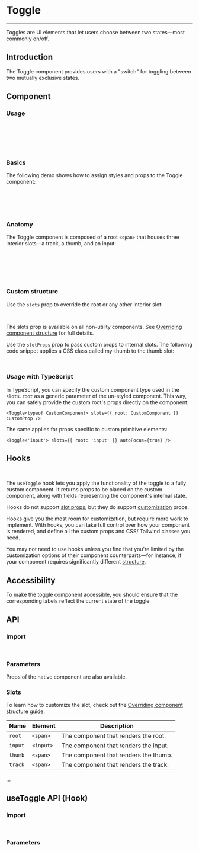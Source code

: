 
<Meta title="Inputs/Toggle" />

# Toggle

---

Toggles are UI elements that let users choose between two states—most commonly on/off.

## Introduction

The Toggle component provides users with a "switch" for toggling between two mutually exclusive states.

<Canvas sourceState="hidden" of={ToggleDefaultStories.Primary} />

## Component

### Usage

```jsx
import { Toggle } from '../Toggle';

export default function MyApp() {
    return <Toggle />;
}
```

### Basics

The following demo shows how to assign styles and props to the Toggle component:

<Canvas sourceState="hidden" of={ToggleDefaultStories.Basics} />

```jsx
<Toggle defaultChecked />
<Toggle />
<Toggle defaultChecked disabled/>
<Toggle disabled />
```

### Anatomy

The Toggle component is composed of a root `<span>` that houses three interior slots—a track, a thumb, and an input:

```jsx
<span class="root">
    <span class="track"></span>
    <span class="thumb"></span>
    <input type="checkbox" class="input" />
</span>
```

### Custom structure

Use the `slots` prop to override the root or any other interior slot:

```jsx
<Toggle slots={{ root: 'div', track: 'div' }} />
```

The slots prop is available on all non-utility components. See [Overriding component structure](?path=/docs/docs-intro--docs#overriding-component-structure) for full details.

Use the `slotProps` prop to pass custom props to internal slots. The following code snippet applies a CSS class called my-thumb to the thumb slot:

```jsx
<Toggle slotProps={{ thumb: { className: 'my-thumb' } }} />
```

### Usage with TypeScript

In TypeScript, you can specify the custom component type used in the `slots.root` as a generic parameter of the un-styled component. This way, you can safely provide the custom root's props directly on the component:

```tsx
<Toggle<typeof CustomComponent> slots={{ root: CustomComponent }} customProp />
```

The same applies for props specific to custom primitive elements:

```tsx
<Toggle<'input'> slots={{ root: 'input' }} autoFocus={true} />
```

## Hooks

```jsx
import { useToggle } from '../useToggle';
```

The `useToggle` hook lets you apply the functionality of the toggle to a fully custom component. It returns props to be placed on the custom component, along with fields representing the component's internal state.

Hooks do not support [slot props](?path=/docs/docs-intro--docs#the-slotprops-prop), but they do support [customization](#customization) props.

Hooks give you the most room for customization, but require more work to implement. With hooks, you can take full control over how your component is rendered, and define all the custom props and CSS/ Tailwind classes you need.

You may not need to use hooks unless you find that you're limited by the customization options of their component counterparts—for instance, if your component requires significantly different [structure](#anatomy).

## Accessibility

To make the toggle component accessible, you should ensure that the corresponding labels reflect the current state of the toggle.

## API

### Import

```jsx
import { Toggle } from '../Toggle';
```

### Parameters

Props of the native component are also available.

<ArgTypes of={Toggle} />

### Slots

To learn how to customize the slot, check out the [Overriding component structure](?path=/docs/docs-intro--docs#overriding-component-structure) guide.

| Name    | Element   | Description                           |
| ------- | --------- | ------------------------------------- |
| `root`  | `<span>`  | The component that renders the root.  |
| `input` | `<input>` | The component that renders the input. |
| `thumb` | `<span>`  | The component that renders the thumb. |
| `track` | `<span>`  | The component that renders the track. |

...

## useToggle API (Hook)

### Import

```jsx
import { useToggle } from '../useToggle';
```

### Parameters

<ArgTypes of={useToggle} />
